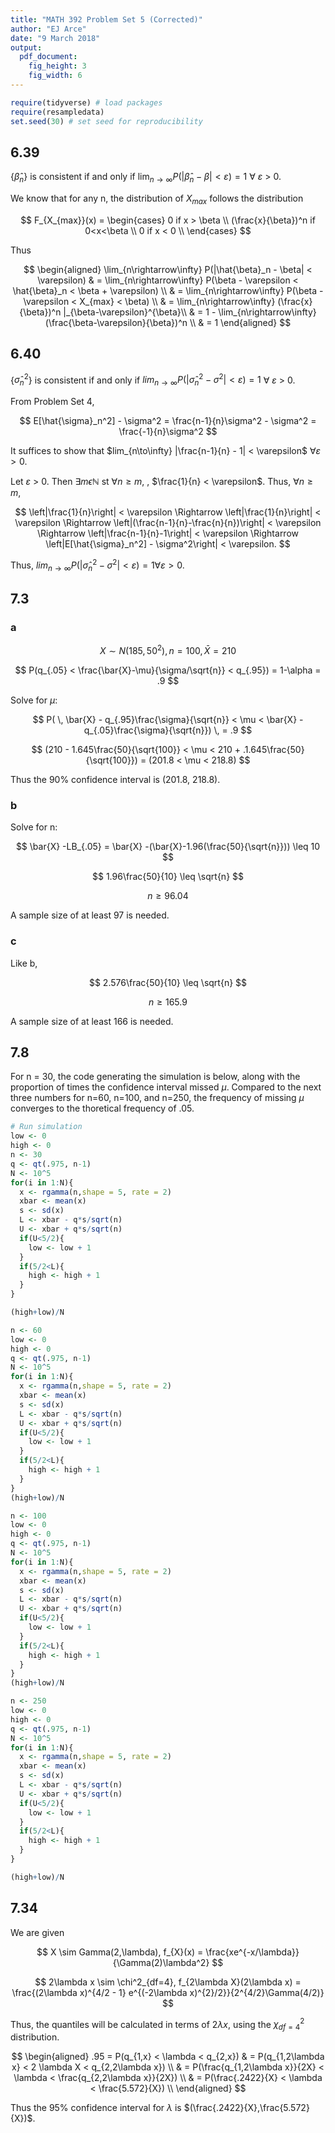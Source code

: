 ```yaml
---
title: "MATH 392 Problem Set 5 (Corrected)"
author: "EJ Arce"
date: "9 March 2018"
output: 
  pdf_document:
    fig_height: 3
    fig_width: 6
---
```


```r
require(tidyverse) # load packages
require(resampledata)
set.seed(30) # set seed for reproducibility
```

## 6.39

{$\hat{\beta}_n$} is consistent if and only if $\lim_{n\rightarrow\infty} P(|\hat{\beta}_n - \beta| < \varepsilon) = 1$ $\forall$ $\varepsilon$ > 0.

We know that for any n, the distribution of $X_{max}$ follows the distribution

$$
F_{X_{max}}(x) = \begin{cases}
0 if x > \beta \\
(\frac{x}{\beta})^n if 0<x<\beta \\
0 if x < 0 \\
\end{cases}
$$

Thus

$$
\begin{aligned}
\lim_{n\rightarrow\infty} P(|\hat{\beta}_n - \beta| < \varepsilon)
& = \lim_{n\rightarrow\infty} P(\beta - \varepsilon < \hat{\beta}_n < \beta + \varepsilon) \\ 
& = \lim_{n\rightarrow\infty} P(\beta - \varepsilon < X_{max} < \beta)  \\
& = \lim_{n\rightarrow\infty} (\frac{x}{\beta})^n |_{\beta-\varepsilon}^{\beta}\\
& = 1 - \lim_{n\rightarrow\infty} (\frac{\beta-\varepsilon}{\beta})^n \\
& = 1
\end{aligned}
$$

## 6.40

{$\hat{\sigma}_n^2$} is consistent if and only if $lim_{n\to\infty} P(|\hat{\sigma}_n^2 - \sigma^2| < \varepsilon) = 1$ $\forall$ $\varepsilon$ > 0.

From Problem Set 4, 

$$
E[\hat{\sigma}_n^2] - \sigma^2 =
\frac{n-1}{n}\sigma^2 - \sigma^2 = 
\frac{-1}{n}\sigma^2
$$

It suffices to show that $lim_{n\to\infty} |\frac{n-1}{n} - 1| < \varepsilon$ $\forall \varepsilon > 0$. 

Let $\varepsilon$ > 0. Then $\exists m \epsilon\mathbb{N}$ st $\forall n \geq m$, , $\frac{1}{n} < \varepsilon$. Thus, $\forall n \geq m$,

$$
\left|\frac{1}{n}\right| < \varepsilon \Rightarrow
\left|\frac{1}{n}\right| < \varepsilon \Rightarrow
\left|(\frac{n-1}{n}-\frac{n}{n})\right| < \varepsilon \Rightarrow
\left|\frac{n-1}{n}-1\right| < \varepsilon \Rightarrow
\left|E[\hat{\sigma}_n^2] - \sigma^2\right| < \varepsilon.
$$

Thus, $lim_{n\to\infty} P(|\hat{\sigma}_n^2 - \sigma^2| < \varepsilon) = 1\forall\varepsilon > 0$.

## 7.3

### a

$$
X \sim N(185, 50^2) , n = 100, \bar{X} = 210 
$$

$$
P(q_{.05} < \frac{\bar{X}-\mu}{\sigma/\sqrt{n}} < q_{.95}) = 1-\alpha = .9
$$

Solve for $\mu$:

$$
P( \, \bar{X} - q_{.95}\frac{\sigma}{\sqrt{n}} < 
\mu < 
\bar{X} - q_{.05}\frac{\sigma}{\sqrt{n}}) \, =
.9
$$

$$
(210 - 1.645\frac{50}{\sqrt{100}} < 
\mu < 
210 + .1.645\frac{50}{\sqrt{100}}) =
(201.8 < \mu < 218.8)
$$

Thus the 90% confidence interval is (201.8, 218.8).

### b

Solve for n:

$$
\bar{X} -LB_{.05} =
\bar{X} -(\bar{X}-1.96(\frac{50}{\sqrt{n}}))
\leq 10
$$

$$
1.96\frac{50}{10} \leq \sqrt{n}
$$

$$
n \geq 96.04
$$

A sample size of at least 97 is needed.

### c

Like b,

$$
2.576\frac{50}{10} \leq \sqrt{n}
$$

$$
n \geq 165.9
$$

A sample size of at least 166 is needed.

## 7.8

For n = 30, the code generating the simulation is below, along with the proportion of times the confidence interval missed $\mu$. Compared to the next three numbers for n=60, n=100, and n=250, the frequency of missing $\mu$ converges to the thoretical frequency of .05.

```r
# Run simulation
low <- 0
high <- 0
n <- 30
q <- qt(.975, n-1)
N <- 10^5
for(i in 1:N){
  x <- rgamma(n,shape = 5, rate = 2)
  xbar <- mean(x)
  s <- sd(x)
  L <- xbar - q*s/sqrt(n)
  U <- xbar + q*s/sqrt(n)
  if(U<5/2){
    low <- low + 1
  }
  if(5/2<L){
    high <- high + 1
  }
}

(high+low)/N
```

```r
n <- 60
low <- 0
high <- 0
q <- qt(.975, n-1)
N <- 10^5
for(i in 1:N){
  x <- rgamma(n,shape = 5, rate = 2)
  xbar <- mean(x)
  s <- sd(x)
  L <- xbar - q*s/sqrt(n)
  U <- xbar + q*s/sqrt(n)
  if(U<5/2){
    low <- low + 1
  }
  if(5/2<L){
    high <- high + 1
  }
}
(high+low)/N
```

```r
n <- 100
low <- 0
high <- 0
q <- qt(.975, n-1)
N <- 10^5
for(i in 1:N){
  x <- rgamma(n,shape = 5, rate = 2)
  xbar <- mean(x)
  s <- sd(x)
  L <- xbar - q*s/sqrt(n)
  U <- xbar + q*s/sqrt(n)
  if(U<5/2){
    low <- low + 1
  }
  if(5/2<L){
    high <- high + 1
  }
}
(high+low)/N
```

```r
n <- 250
low <- 0
high <- 0
q <- qt(.975, n-1)
N <- 10^5
for(i in 1:N){
  x <- rgamma(n,shape = 5, rate = 2)
  xbar <- mean(x)
  s <- sd(x)
  L <- xbar - q*s/sqrt(n)
  U <- xbar + q*s/sqrt(n)
  if(U<5/2){
    low <- low + 1
  }
  if(5/2<L){
    high <- high + 1
  }
}

(high+low)/N
```


## 7.34

We are given

$$
X \sim Gamma(2,\lambda),
f_{X}(x) = \frac{xe^{-x/\lambda}}{\Gamma(2)\lambda^2}
$$

$$
2\lambda x \sim \chi^2_{df=4},
f_{2\lambda X}(2\lambda x) =
\frac{(2\lambda x)^{4/2 - 1} e^{(-2\lambda x)^{2}/2}}{2^{4/2}\Gamma(4/2)}
$$

Thus, the quantiles will be calculated in terms of $2\lambda x$, using the $\chi^2_{df=4}$  distribution.

$$
\begin{aligned}
.95 = P(q_{1,x} < \lambda < q_{2,x})
& =  P(q_{1,2\lambda x} < 2 \lambda X < q_{2,2\lambda x}) \\ 
& = P(\frac{q_{1,2\lambda x}}{2X} < \lambda < \frac{q_{2,2\lambda x}}{2X}) \\
& = P(\frac{.2422}{X} < \lambda < \frac{5.572}{X}) \\
\end{aligned}
$$

Thus the 95% confidence interval for $\lambda$ is $(\frac{.2422}{X},\frac{5.572}{X})$.
